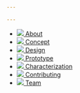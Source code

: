 ```yaml
---

---
```


- [<img class='icon' src={cylinderIcon} /> About](/)
- [<img class='icon' src={valveIcon} /> Concept](/concept)
- [<img class='icon' src={systemIcon} /> Design](/design)
- [<img class='icon' src={internalsIcon} /> Prototype](/prototype)
- [<img class='icon' src={waveformIcon} /> Characterization](/characterization)
- [<img class='icon' src={helpIcon} /> Contributing](/contributing)
- [<img class='icon' src={teamIcon} /> Team](/team)
